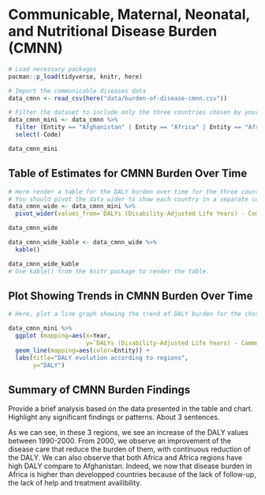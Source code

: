 # Communicable, Maternal, Neonatal, and Nutritional Disease Burden (CMNN)

```r
# Load necessary packages
pacman::p_load(tidyverse, knitr, here)

# Import the communicable diseases data
data_cmnn <- read_csv(here("data/burden-of-disease-cmnn.csv"))
```

```r
# Filter the dataset to include only the three countries chosen by your group.
data_cmnn_mini <- data_cmnn %>% 
  filter (Entity == "Afghanistan" | Entity == "Africa" | Entity == "African Region") %>% 
  select(-Code)

data_cmnn_mini
```

## Table of Estimates for CMNN Burden Over Time

```r
# Here render a table for the DALY burden over time for the three countries.
# You should pivot the data wider to show each country in a separate column.
data_cmnn_wide <- data_cmnn_mini %>% 
  pivot_wider(values_from=`DALYs (Disability-Adjusted Life Years) - Communicable, maternal, neonatal, and nutritional diseases - Sex: Both - Age: Age-standardized (Rate)`, names_from = Entity)

data_cmnn_wide 

data_cmnn_wide_kable <- data_cmnn_wide %>% 
  kable()

data_cmnn_wide_kable
# Use kable() from the knitr package to render the table.
```

## Plot Showing Trends in CMNN Burden Over Time

```r
# Here, plot a line graph showing the trend of DALY burden for the chosen countries over time. You can use ggplot2 to create this plot. Each country's line should be a different color.

data_cmnn_mini %>% 
  ggplot (mapping=aes(x=Year, 
                      y=`DALYs (Disability-Adjusted Life Years) - Communicable, maternal, neonatal, and nutritional diseases - Sex: Both - Age: Age-standardized (Rate)`)) +
  geom_line(mapping=aes(color=Entity)) +
  labs(title="DALY evolution according to regions", 
       y="DALY")


```

## Summary of CMNN Burden Findings

Provide a brief analysis based on the data presented in the table and chart. Highlight any significant findings or patterns. About 3 sentences.

As we can see, in these 3 regions, we see an increase of the DALY values between 1990-2000. From 2000, we observe an improvement of the disease care that reduce the burden of them, with continuous reduction of the DALY. We can also observe that both Africa and Africa regions have high DALY compare to Afghanistan. Indeed, we now that disease burden in Africa is higher than developped countries because of the lack of follow-up, the lack of help and treatment availibility. 
